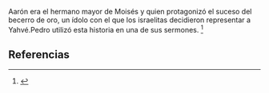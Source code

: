 Aarón era el hermano mayor de Moisés y quien protagonizó el suceso del becerro de oro, un ídolo con el que los israelitas decidieron representar a Yahvé.Pedro utilizó esta historia en una de sus sermones. <ref>{{lib|LU|146|1|1}}</ref> 

== Referencias ==
<references />
